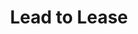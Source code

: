 ---
title: "Lead to Lease"
description: "This is where you can describe lead to lease use-cases"
---